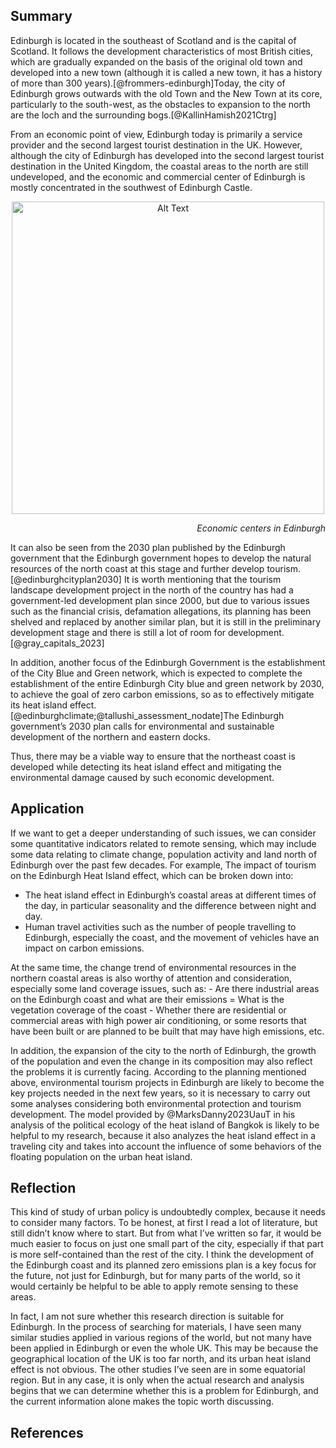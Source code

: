 ## Summary

Edinburgh is located in the southeast of Scotland and is the capital of Scotland. It follows the development characteristics of most British cities, which are gradually expanded on the basis of the original old town and developed into a new town (although it is called a new town, it has a history of more than 300 years).[@frommers-edinburgh]Today, the city of Edinburgh grows outwards with the old Town and the New Town at its core, particularly to the south-west, as the obstacles to expansion to the north are the loch and the surrounding bogs.[@KallinHamish2021Ctrg]

From an economic point of view, Edinburgh today is primarily a service provider and the second largest tourist destination in the UK. However, although the city of Edinburgh has developed into the second largest tourist destination in the United Kingdom, the coastal areas to the north are still undeveloped, and the economic and commercial center of Edinburgh is mostly concentrated in the southwest of Edinburgh Castle.

<p align="center">
<img src="fig/week4/fig1.png" alt="Alt Text" width="500"/>
</p>

<p align="right">
*Economic centers in Edinburgh*
</p>

It can also be seen from the 2030 plan published by the Edinburgh government that the Edinburgh government hopes to develop the natural resources of the north coast at this stage and further develop tourism.[@edinburghcityplan2030] It is worth mentioning that the tourism landscape development project in the north of the country has had a government-led development plan since 2000, but due to various issues such as the financial crisis, defamation allegations, its planning has been shelved and replaced by another similar plan, but it is still in the preliminary development stage and there is still a lot of room for development.[@gray_capitals_2023]

In addition, another focus of the Edinburgh Government is the establishment of the City Blue and Green network, which is expected to complete the establishment of the entire Edinburgh City blue and green network by 2030, to achieve the goal of zero carbon emissions, so as to effectively mitigate its heat island effect. [@edinburghclimate;@tallushi_assessment_nodate]The Edinburgh government's 2030 plan calls for environmental and sustainable development of the northern and eastern docks.

Thus, there may be a viable way to ensure that the northeast coast is developed while detecting its heat island effect and mitigating the environmental damage caused by such economic development.

## Application


If we want to get a deeper understanding of such issues, we can consider some quantitative indicators related to remote sensing, which may include some data relating to climate change, population activity and land north of Edinburgh over the past few decades. For example,
The impact of tourism on the Edinburgh Heat Island effect, which can be broken down into:

  - The heat island effect in Edinburgh's coastal areas at different times of the day, in particular seasonality and the difference between night and day. 
  - Human travel activities such as the number of people travelling to Edinburgh, especially the coast, and the movement of vehicles have an impact on carbon emissions.

At the same time, the change trend of environmental resources in the northern coastal areas is also worthy of attention and consideration, especially some land coverage issues, such as:
  - Are there industrial areas on the Edinburgh coast and what are their emissions
  = What is the vegetation coverage of the coast
  - Whether there are residential or commercial areas with high power air conditioning, or some resorts that have been built or are planned to be built that may have high emissions, etc.
  
In addition, the expansion of the city to the north of Edinburgh, the growth of the population and even the change in its composition may also reflect the problems it is currently facing. According to the planning mentioned above, environmental tourism projects in Edinburgh are likely to become the key projects needed in the next few years, so it is necessary to carry out some analyses considering both environmental protection and tourism development. The model provided by @MarksDanny2023UauT in his analysis of the political ecology of the heat island of Bangkok is likely to be helpful to my research, because it also analyzes the heat island effect in a traveling city and takes into account the influence of some behaviors of the floating population on the urban heat island.

## Reflection


This kind of study of urban policy is undoubtedly complex, because it needs to consider many factors. To be honest, at first I read a lot of literature, but still didn't know where to start. But from what I've written so far, it would be much easier to focus on just one small part of the city, especially if that part is more self-contained than the rest of the city. I think the development of the Edinburgh coast and its planned zero emissions plan is a key focus for the future, not just for Edinburgh, but for many parts of the world, so it would certainly be helpful to be able to apply remote sensing to these areas. 

In fact, I am not sure whether this research direction is suitable for Edinburgh. In the process of searching for materials, I have seen many similar studies applied in various regions of the world, but not many have been applied in Edinburgh or even the whole UK. This may be because the geographical location of the UK is too far north, and its urban heat island effect is not obvious. The other studies I've seen are in some equatorial region. But in any case, it is only when the actual research and analysis begins that we can determine whether this is a problem for Edinburgh, and the current information alone makes the topic worth discussing.

## References
